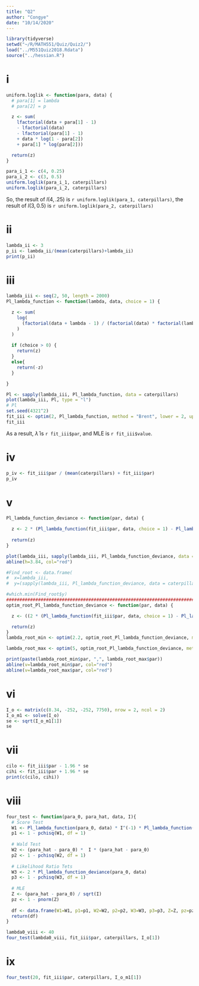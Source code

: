 ```yaml
---
title: "Q2"
author: "Congye"
date: "10/14/2020"
---
```


```r
library(tidyverse)
setwd("~/R/MATH551/Quiz/Quiz2/")
load("../M551Quiz2018.Rdata")
source("../hessian.R")
```

# i
```r
uniform.loglik <- function(para, data) {
  # para[1] = lambda
  # para[2] = p

  z <- sum(
    lfactorial(data + para[1] - 1) 
    - lfactorial(data) 
    - lfactorial(para[1] - 1) 
    + data * log(1 - para[2]) 
    + para[1] * log(para[2]))

  return(z)
}

para_i_1 <- c(4, 0.25)
para_i_2 <- c(3, 0.5)
uniform.loglik(para_i_1, caterpillars)
uniform.loglik(para_i_2, caterpillars)
```
So, the result of $l(4,.25)$ is `r uniform.loglik(para_1, caterpillars)`, the result of $l(3,0.5)$ is `r uniform.loglik(para_2, caterpillars)`

# ii
```r
lambda_ii <- 3
p_ii <- lambda_ii/(mean(caterpillars)+lambda_ii)
print(p_ii)
```

# iii
```r
lambda_iii <- seq(2, 50, length = 2000)
Pl_lambda_function <- function(lambda, data, choice = 1) {

  z <- sum(
    log(
      (factorial(data + lambda - 1) / (factorial(data) * factorial(lambda - 1))) * ((1 - lambda / (mean(data) + lambda))^data) * ((lambda / (mean(data) + lambda))^lambda)
    )
  )
  
  if (choice > 0) {
    return(z)
  }
  else{
    return(-z)
  }

}

Pl <- sapply(lambda_iii, Pl_lambda_function, data = caterpillars)
plot(lambda_iii, Pl, type = "l")
# Pl
set.seed(4321^2)
fit_iii <- optim(2, Pl_lambda_function, method = "Brent", lower = 2, upper = 50, data = caterpillars, choice = -1, hessian = TRUE)
fit_iii
```
As a result, $\hat{\lambda}$ is `r fit_iii$par`, and MLE is `r fit_iii$value`.

# iv
```r
p_iv <- fit_iii$par / (mean(caterpillars) + fit_iii$par)
p_iv
```
# v
```r
Pl_lambda_function_deviance <- function(par, data) {

  z <- 2 * (Pl_lambda_function(fit_iii$par, data, choice = 1) - Pl_lambda_function(par, data, choice = 1))
  
  return(z)
}

plot(lambda_iii, sapply(lambda_iii, Pl_lambda_function_deviance, data = caterpillars), type="l", ylab = "Deviance", xlab = "Lambda")
abline(h=3.84, col="red")

#Find_root <- data.frame(
#  x=lambda_iii,
#  y=(sapply(lambda_iii, Pl_lambda_function_deviance, data = caterpillars) - rep(3.84, #length(lambda_iii)))^2)

#which.min(Find_root$y)
########################################################################
optim_root_Pl_lambda_function_deviance <- function(par, data) {

  z <- ((2 * (Pl_lambda_function(fit_iii$par, data, choice = 1) - Pl_lambda_function(par, data, choice = 1))) - 3.84)^2

  return(z)
}
lambda_root_min <- optim(2.2, optim_root_Pl_lambda_function_deviance, method = "Brent", lower = 2.2, upper = 3, data = caterpillars)

lambda_root_max <- optim(5, optim_root_Pl_lambda_function_deviance, method = "Brent", lower = 5, upper = 50, data = caterpillars)

print(paste(lambda_root_min$par, ",", lambda_root_max$par))
abline(v=lambda_root_min$par, col="red")
abline(v=lambda_root_max$par, col="red")
```

# vi
```r
I_o <- matrix(c(8.34, -252, -252, 7750), nrow = 2, ncol = 2)
I_o_m1 <- solve(I_o)
se <- sqrt(I_o_m1[1])
se
```

# vii
```r
cilo <- fit_iii$par - 1.96 * se
cihi <- fit_iii$par + 1.96 * se
print(c(cilo, cihi))
```

# viii
```r
four_test <- function(para_0, para_hat, data, I){
  # Score Test
  W1 <- Pl_lambda_function(para_0, data) * I^(-1) * Pl_lambda_function(para_0, data)
  p1 <- 1 - pchisq(W1, df = 1)
  
  # Wald Test
  W2 <- (para_hat - para_0) *  I * (para_hat - para_0)
  p2 <- 1 - pchisq(W2, df = 1)
  
  # Likelihood Ratio Tets
  W3 <- 2 * Pl_lambda_function_deviance(para_0, data)
  p3 <- 1 - pchisq(W3, df = 1)
  
  # MLE
  Z <- (para_hat - para_0) / sqrt(I)
  pz <- 1 - pnorm(Z)
  
  df <- data.frame(W1=W1, p1=p1, W2=W2, p2=p2, W3=W3, p3=p3, Z=Z, pz=pz)
  return(df)
}

lambda0_viii <- 40
four_test(lambda0_viii, fit_iii$par, caterpillars, I_o[1])
```

# ix
```r
four_test(20, fit_iii$par, caterpillars, I_o_m1[1])
```